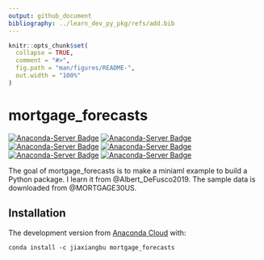```yaml
---
output: github_document
bibliography: ../learn_dev_py_pkg/refs/add.bib
---
```


<!-- README.md is generated from README.Rmd. Please edit that file -->

```r
knitr::opts_chunk$set(
  collapse = TRUE,
  comment = "#>",
  fig.path = "man/figures/README-",
  out.width = "100%"
)
```
# mortgage_forecasts

<!-- badges: start -->
[![Anaconda-Server Badge](https://anaconda.org/jiaxiangbu/mortgage_forecasts/badges/version.svg)](https://anaconda.org/jiaxiangbu/mortgage_forecasts)
[![Anaconda-Server Badge](https://anaconda.org/jiaxiangbu/mortgage_forecasts/badges/latest_release_date.svg)](https://anaconda.org/jiaxiangbu/mortgage_forecasts)
[![Anaconda-Server Badge](https://anaconda.org/jiaxiangbu/mortgage_forecasts/badges/platforms.svg)](https://anaconda.org/jiaxiangbu/mortgage_forecasts)
[![Anaconda-Server Badge](https://anaconda.org/jiaxiangbu/mortgage_forecasts/badges/license.svg)](https://anaconda.org/jiaxiangbu/mortgage_forecasts)
[![Anaconda-Server Badge](https://anaconda.org/jiaxiangbu/mortgage_forecasts/badges/downloads.svg)](https://anaconda.org/jiaxiangbu/mortgage_forecasts)
[![Anaconda-Server Badge](https://anaconda.org/jiaxiangbu/mortgage_forecasts/badges/installer/conda.svg)](https://conda.anaconda.org/jiaxiangbu)
<!-- badges: end -->

The goal of mortgage_forecasts is to make a miniaml example to build a Python package. I learn it from @Albert_DeFusco2019.
The sample data is downloaded from @MORTGAGE30US.

## Installation

The development version from [Anaconda Cloud](https://anaconda.org/JiaxiangBU/mortgage_forecasts) with:

```conda
conda install -c jiaxiangbu mortgage_forecasts 
```

